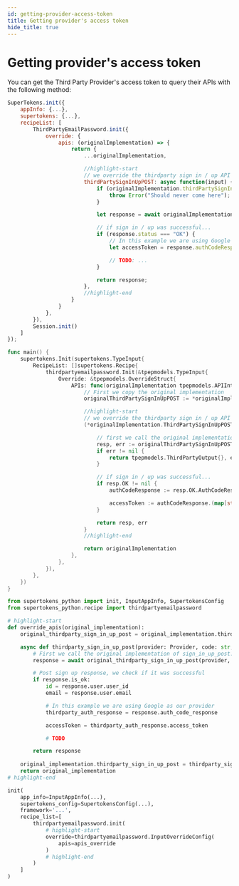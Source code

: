 ```yaml
---
id: getting-provider-access-token
title: Getting provider's access token
hide_title: true
---
```


<!-- COPY DOCS -->
<!-- ./thirdpartyemailpassword/post-login/getting-provider-access-token.mdx -->


# Getting provider's access token

You can get the Third Party Provider's access token to query their APIs with the following method:

<BackendSDKTabs>
<TabItem value="nodejs">

```jsx
SuperTokens.init({
    appInfo: {...},
    supertokens: {...},
    recipeList: [
        ThirdPartyEmailPassword.init({
            override: {
                apis: (originalImplementation) => {
                    return {
                        ...originalImplementation,

                        //highlight-start
                        // we override the thirdparty sign in / up API
                        thirdPartySignInUpPOST: async function(input) {
                            if (originalImplementation.thirdPartySignInUpPOST === undefined) {
                                throw Error("Should never come here");
                            }

                            let response = await originalImplementation.thirdPartySignInUpPOST(input);

                            // if sign in / up was successful...
                            if (response.status === "OK") {
                                // In this example we are using Google as our provider
                                let accessToken = response.authCodeResponse.access_token

                                // TODO: ...
                            }

                            return response;
                        },
                        //highlight-end
                    }
                }
            },
        }),
        Session.init() 
    ]
});
```
</TabItem>
<TabItem value="go">

```go
func main() {
	supertokens.Init(supertokens.TypeInput{
		RecipeList: []supertokens.Recipe{
			thirdpartyemailpassword.Init(&tpepmodels.TypeInput{
				Override: &tpepmodels.OverrideStruct{
					APIs: func(originalImplementation tpepmodels.APIInterface) tpepmodels.APIInterface {
						// First we copy the original implementation
						originalThirdPartySignInUpPOST := *originalImplementation.ThirdPartySignInUpPOST

						//highlight-start
						// we override the thirdparty sign in / up API
						(*originalImplementation.ThirdPartySignInUpPOST) = func(provider tpmodels.TypeProvider, code string, authCodeResponse interface{}, redirectURI string, options tpmodels.APIOptions) (tpepmodels.ThirdPartyOutput, error) {

							// first we call the original implementation
							resp, err := originalThirdPartySignInUpPOST(provider, code, authCodeResponse, redirectURI, options)
							if err != nil {
								return tpepmodels.ThirdPartyOutput{}, err
							}

							// if sign in / up was successful...
							if resp.OK != nil {
								authCodeResponse := resp.OK.AuthCodeResponse

								accessToken := authCodeResponse.(map[string]interface{})["access_token"].(string)
							}

							return resp, err
						}
						//highlight-end

						return originalImplementation
					},
				},
			}),
		},
	})
}
```

</TabItem>
<TabItem value="python">

```python
from supertokens_python import init, InputAppInfo, SupertokensConfig
from supertokens_python.recipe import thirdpartyemailpassword

# highlight-start
def override_apis(original_implementation):
	original_thirdparty_sign_in_up_post = original_implementation.thirdparty_sign_in_up_post

	async def thirdparty_sign_in_up_post(provider: Provider, code: str, redirect_uri: str, auth_code_response: Union[str, None], api_options: APIOptions):
		# First we call the original implementation of sign_in_up_post.
		response = await original_thirdparty_sign_in_up_post(provider, code, redirect_uri, auth_code_response, api_options)

        # Post sign up response, we check if it was successful
        if response.is_ok:
            id = response.user.user_id
            email = response.user.email

            # In this example we are using Google as our provider
            thirdparty_auth_response = response.auth_code_response

            accessToken = thirdparty_auth_response.access_token

            # TODO

        return response
	
	original_implementation.thirdparty_sign_in_up_post = thirdparty_sign_in_up_post
	return original_implementation
# highlight-end

init(
    app_info=InputAppInfo(...),
    supertokens_config=SupertokensConfig(...),
    framework='...',
    recipe_list=[
        thirdpartyemailpassword.init(
            # highlight-start
            override=thirdpartyemailpassword.InputOverrideConfig(
                apis=apis_override
            )
            # highlight-end
        )
    ]
)
```

</TabItem>
</BackendSDKTabs>

